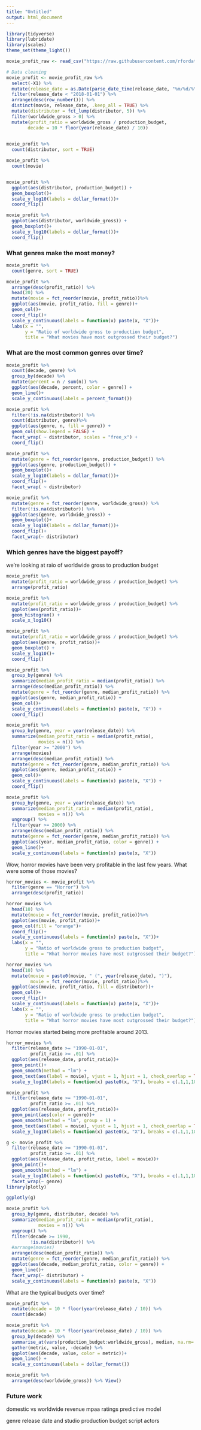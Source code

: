 ```yaml
---
title: "Untitled"
output: html_document
---
```


```r
library(tidyverse)
library(lubridate)
library(scales)
theme_set(theme_light())
```

```r
movie_profit_raw <- read_csv("https://raw.githubusercontent.com/rfordatascience/tidytuesday/master/data/2018/2018-10-23/movie_profit.csv")

# Data cleaning  
movie_profit <- movie_profit_raw %>%
  select(-X1) %>%
  mutate(release_date = as.Date(parse_date_time(release_date, "%m/%d/%Y"))) %>%
  filter(release_date < "2018-01-01") %>%
  arrange(desc(row_number())) %>%
  distinct(movie, release_date, .keep_all = TRUE) %>%
  mutate(distributor = fct_lump(distributor, 5)) %>%
  filter(worldwide_gross > 0) %>% 
  mutate(profit_ratio = worldwide_gross / production_budget,
        decade = 10 * floor(year(release_date) / 10))
  
```


```r
movie_profit %>%
  count(distributor, sort = TRUE)

movie_profit %>%
  count(movie)


movie_profit %>%
  ggplot(aes(distributor, production_budget)) +
  geom_boxplot()+
  scale_y_log10(labels = dollar_format())+
  coord_flip()
```

```r
movie_profit %>%
  ggplot(aes(distributor, worldwide_gross)) +
  geom_boxplot()+
  scale_y_log10(labels = dollar_format())+
  coord_flip()
```

### What genres make the most money?

```r
movie_profit %>%
  count(genre, sort = TRUE)
```


```r
movie_profit %>%
  arrange(desc(profit_ratio)) %>%
  head(20) %>%
  mutate(movie = fct_reorder(movie, profit_ratio))%>%
  ggplot(aes(movie, profit_ratio, fill = genre))+
  geom_col()+
  coord_flip()+
  scale_y_continuous(labels = function(x) paste(x, "X"))+
  labs(x = "",
       y = "Ratio of worldwide gross to production budget",
       title = "What movies have most outgrossed their budget?")
```

### What are the most common genres over time?

```r
movie_profit %>%
  count(decade, genre) %>%
  group_by(decade) %>%
  mutate(percent = n / sum(n)) %>%
  ggplot(aes(decade, percent, color = genre)) +
  geom_line()+
  scale_y_continuous(labels = percent_format())

```



```r
movie_profit %>%
  filter(!is.na(distributor)) %>%
  count(distributor, genre)%>%
  ggplot(aes(genre, n, fill = genre)) +
  geom_col(show.legend = FALSE) +
  facet_wrap( ~ distributor, scales = "free_x") +
  coord_flip()
```





```r
movie_profit %>% 
  mutate(genre = fct_reorder(genre, production_budget)) %>%
  ggplot(aes(genre, production_budget)) +
  geom_boxplot()+
  scale_y_log10(labels = dollar_format())+
  coord_flip()+
  facet_wrap( ~ distributor)
```
```r
movie_profit %>% 
  mutate(genre = fct_reorder(genre, worldwide_gross)) %>%
  filter(!is.na(distributor)) %>%
  ggplot(aes(genre, worldwide_gross)) +
  geom_boxplot()+
  scale_y_log10(labels = dollar_format())+
  coord_flip()+
  facet_wrap(~ distributor)
```
### Which genres have the biggest payoff? 
we're looking at raio of worldwide gross to production budget

```r
movie_profit %>%
  mutate(profit_ratio = worldwide_gross / production_budget) %>%
  arrange(profit_ratio)
```



```r
movie_profit %>%
  mutate(profit_ratio = worldwide_gross / production_budget) %>%
  ggplot(aes(profit_ratio))+
  geom_histogram() +
  scale_x_log10()
```

```r
movie_profit %>%
  mutate(profit_ratio = worldwide_gross / production_budget) %>%
  ggplot(aes(genre, profit_ratio))+
  geom_boxplot() +
  scale_y_log10()+
  coord_flip()
```


```r
movie_profit %>%
  group_by(genre) %>%
  summarize(median_profit_ratio = median(profit_ratio)) %>%
  arrange(desc(median_profit_ratio)) %>%
  mutate(genre = fct_reorder(genre, median_profit_ratio)) %>%
  ggplot(aes(genre, median_profit_ratio)) +
  geom_col()+
  scale_y_continuous(labels = function(x) paste(x, "X")) +
  coord_flip()
```

```r
movie_profit %>%
  group_by(genre, year = year(release_date)) %>%
  summarize(median_profit_ratio = median(profit_ratio),
            movies = n()) %>%
  filter(year >= "2000") %>%
  arrange(movies)
  arrange(desc(median_profit_ratio)) %>%
  mutate(genre = fct_reorder(genre, median_profit_ratio)) %>%
  ggplot(aes(genre, median_profit_ratio)) +
  geom_col()+
  scale_y_continuous(labels = function(x) paste(x, "X")) +
  coord_flip()
```





```r
movie_profit %>%
  group_by(genre, year = year(release_date)) %>%
  summarize(median_profit_ratio = median(profit_ratio),
            movies = n()) %>%
  ungroup() %>%
  filter(year >= 2000) %>%
  arrange(desc(median_profit_ratio)) %>%
  mutate(genre = fct_reorder(genre, median_profit_ratio)) %>%
  ggplot(aes(year, median_profit_ratio, color = genre)) +
  geom_line()+
  scale_y_continuous(labels = function(x) paste(x, "X")) 
```

Wow, horror movies have been very profitable in the last few years. What were some of those movies?

```r
horror_movies <- movie_profit %>%
  filter(genre == "Horror") %>%
  arrange(desc(profit_ratio)) 

horror_movies %>%
  head(10) %>%
  mutate(movie = fct_reorder(movie, profit_ratio))%>%
  ggplot(aes(movie, profit_ratio))+
  geom_col(fill = "orange")+
  coord_flip()+
  scale_y_continuous(labels = function(x) paste(x, "X"))+
  labs(x = "",
       y = "Ratio of worldwide gross to production budget",
       title = "What horror movies have most outgrossed their budget?")
```


```r
horror_movies %>%
  head(10) %>%
  mutate(movie = paste0(movie, " (", year(release_date), ")"),
         movie = fct_reorder(movie, profit_ratio))%>%
  ggplot(aes(movie, profit_ratio, fill = distributor))+
  geom_col()+
  coord_flip()+
  scale_y_continuous(labels = function(x) paste(x, "X"))+
  labs(x = "",
       y = "Ratio of worldwide gross to production budget",
       title = "What horror movies have most outgrossed their budget?")
```

Horror movies started being more profitable around 2013.

```r
horror_movies %>%
  filter(release_date >= "1990-01-01",
         profit_ratio >= .01) %>%
  ggplot(aes(release_date, profit_ratio))+
  geom_point()+
  geom_smooth(method = "lm") +
  geom_text(aes(label = movie), vjust = 1, hjust = 1, check_overlap = TRUE)+
  scale_y_log10(labels = function(x) paste0(x, "X"), breaks = c(.1,1,10, 100))
```

```r
movie_profit %>%
  filter(release_date >= "1990-01-01",
         profit_ratio >= .01) %>%
  ggplot(aes(release_date, profit_ratio))+
  geom_point(aes(color = genre))+
  geom_smooth(method = "lm", group = 1) +
  geom_text(aes(label = movie), vjust = 1, hjust = 1, check_overlap = TRUE)+
  scale_y_log10(labels = function(x) paste0(x, "X"), breaks = c(.1,1,10, 100))
```

```r
g <- movie_profit %>%
  filter(release_date >= "1990-01-01",
         profit_ratio >= .01) %>%
  ggplot(aes(release_date, profit_ratio, label = movie))+
  geom_point()+
  geom_smooth(method = "lm") +
  scale_y_log10(labels = function(x) paste0(x, "X"), breaks = c(.1,1,10, 100))+
  facet_wrap(~ genre)
library(plotly)

ggplotly(g)
```



```r
movie_profit %>%
  group_by(genre, distributor, decade) %>%
  summarize(median_profit_ratio = median(profit_ratio),
            movies = n()) %>%
  ungroup() %>%
  filter(decade >= 1990,
         !is.na(distributor)) %>%
  #arrange(movies)
  arrange(desc(median_profit_ratio)) %>%
  mutate(genre = fct_reorder(genre, median_profit_ratio)) %>%
  ggplot(aes(decade, median_profit_ratio, color = genre)) +
  geom_line()+
  facet_wrap(~ distributor) +
  scale_y_continuous(labels = function(x) paste(x, "X")) 
```

What are the typical budgets over time?
```r
movie_profit %>%
  mutate(decade = 10 * floor(year(release_date) / 10)) %>%
  count(decade) 
```

```r
movie_profit %>%
  mutate(decade = 10 * floor(year(release_date) / 10)) %>%
  group_by(decade) %>%
  summarise_at(vars(production_budget:worldwide_gross), median, na.rm= TRUE) %>%
  gather(metric, value, -decade) %>%
  ggplot(aes(decade, value, color = metric))+
  geom_line() +
  scale_y_continuous(labels = dollar_format())
```

```r
movie_profit %>%
  arrange(desc(worldwide_gross)) %>% View()
```

### Future work

domestic vs worldwide revenue
mpaa ratings
predictive model

genre release date and studio production budget script actors

